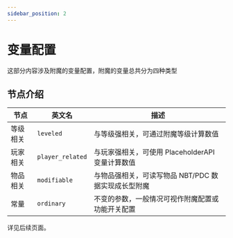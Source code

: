 ```yaml
---
sidebar_position: 2
---
```


# 变量配置

这部分内容涉及附魔的变量配置，附魔的变量总共分为四种类型

## 节点介绍

| 节点  |  英文名           | 描述                       |
|-----------------|-----------|-----------------|
| 等级相关 | `leveled`        | 与等级强相关，可通过附魔等级计算数值                   |
| 玩家相关 | `player_related`| 与玩家强相关，可使用 PlaceholderAPI 变量计算数值           |
| 物品相关 | `modifiable`            | 与物品强相关，可读写物品 NBT/PDC 数据实现成长型附魔 |
| 常量 | `ordinary`          | 不变的参数，一般情况可视作附魔配置或功能开关配置                    |

详见后续页面。